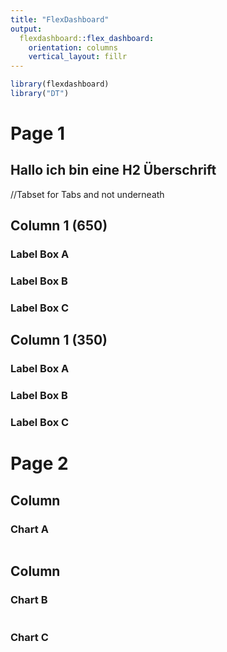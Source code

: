 ```yaml
---
title: "FlexDashboard"
output: 
  flexdashboard::flex_dashboard:
    orientation: columns
    vertical_layout: fillr
---
```


```r
library(flexdashboard)
library("DT")
```




# Page 1

<h2>
Hallo ich bin eine H2 Überschrift
</h2>

//Tabset for Tabs and not underneath

## Column 1 (650) {data-width=650, .tabset}

### Label Box A
### Label Box B
### Label Box C

## Column 1 (350) {data-width=350}

### Label Box A
### Label Box B
### Label Box C

# Page 2




Column {data-width=650}
-----------------------------------------------------------------------

### Chart A

```r

```

Column {data-width=350}
-----------------------------------------------------------------------

### Chart B

```r

```

### Chart C

```r

```

